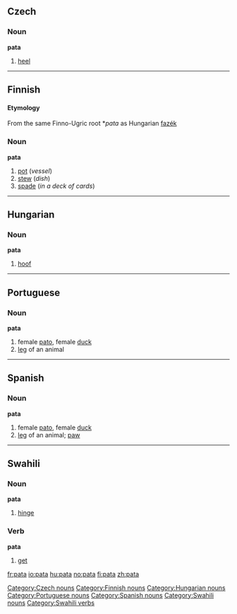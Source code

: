 ==Czech==
===Noun===
'''pata'''

#[[heel]]

[[Category:Czech nouns]]

----

==Finnish==
{{Finnish index|pa}}
====Etymology====
From the same Finno-Ugric root *''pata'' as Hungarian [[fazék]]

===Noun===
'''pata'''
# [[pot]] (''vessel'')
# [[stew]] (''dish'')
# [[spade]] (''in a deck of cards'')


----

==Hungarian==
===Noun===
'''pata'''

# [[hoof]]

----

==Portuguese==

===Noun===
'''pata''' {{f}}

# female [[pato]], female [[duck]]
# [[leg]] of an animal


----
==Spanish==

===Noun===
'''pata''' {{f}}
# female [[pato]], female [[duck]]
# [[leg]] of an animal; [[paw]]


----
==Swahili==

===Noun===
'''pata'''

# [[hinge]]

===Verb===
'''pata'''

# [[get]]

[[Category:Finnish nouns]]
[[Category:Hungarian nouns]]
[[Category:Portuguese nouns]]
[[Category:Spanish nouns]]
[[Category:Swahili nouns]]
[[Category:Swahili verbs]]

[[fr:pata]]
[[io:pata]]
[[hu:pata]]
[[no:pata]]
[[fi:pata]]
[[zh:pata]]